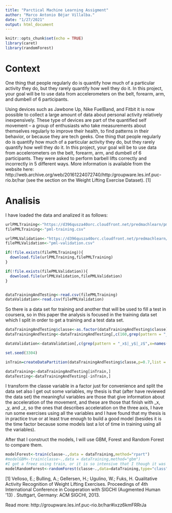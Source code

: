 ```yaml
---
title: "Parctical Machine Learning Assigment"
author: "Marco Antonio Béjar Villalba."
date: "1/27/2021"
output: html_document
---
```


```r
knitr::opts_chunk$set(echo = TRUE)
library(caret)
library(randomForest)
```

# Context

One thing that people regularly do is quantify how  much of a particular activity they do, but they rarely quantify how well they do it. In this project, your goal will be to use data from accelerometers on the belt, forearm, arm, and dumbell of 6 participants.

Using devices such as Jawbone Up, Nike FuelBand, and Fitbit it is now possible to collect a large amount of data about personal activity relatively inexpensively. These type of devices are part of the quantified self movement – a group of enthusiasts who take measurements about themselves regularly to improve their health, to find patterns in their behavior, or because they are tech geeks. One thing that people regularly do is quantify how much of a particular activity they do, but they rarely quantify how well they do it. In this project, your goal will be to use data from accelerometers on the belt, forearm, arm, and dumbell of 6 participants. They were asked to perform barbell lifts correctly and incorrectly in 5 different ways. More information is available from the website here: http://web.archive.org/web/20161224072740/http:/groupware.les.inf.puc-rio.br/har (see the section on the Weight Lifting Exercise Dataset). [1]

# Analisis

I have loaded the data and analized it as follows:

```r
urlPMLTraining<-"https://d396qusza40orc.cloudfront.net/predmachlearn/pml-training.csv"
filePMLTraining<-"pml-training.csv"

urlPMLValidation<-"https://d396qusza40orc.cloudfront.net/predmachlearn/pml-testing.csv"
filePMLValidation<-"pml-validation.csv"

if(!file.exists(filePMLTraining)){
  download.file(urlPMLTraining,filePMLTraining)
}

if(!file.exists(filePMLValidation)){
  download.file(urlPMLValidation,filePMLValidation)
}


dataTrainingAndTesting<-read.csv(filePMLTraining)
dataValidation<-read.csv(filePMLValidation)
```

So there is a data set for training and another that will be used to fill a test in coursera,
so in this paper the analysis is focused in the training data set which I split in order to get 
a training and a test data set.

```r
dataTrainingAndTesting$classe<-as.factor(dataTrainingAndTesting$classe)
dataTrainingAndTesting<-dataTrainingAndTesting[,c(160,grep(pattern = "_x$|_y$|_z$",x=names(dataTrainingAndTesting)))]

dataValidation<-dataValidation[,c(grep(pattern = "_x$|_y$|_z$",x=names(dataValidation)))]

set.seed(3304)

inTrain=createDataPartition(dataTrainingAndTesting$classe,p=0.7,list = FALSE)

dataTraining<-dataTrainingAndTesting[inTrain,]
dataTesting<-dataTrainingAndTesting[-inTrain,]
```

I transform the classe variable in a factor just for convenience and split the data set also I get out some variables, my
thesis is that (after have reviewed the data set) the meaningful variables are those that give information about the acceleration
of the movement, and these are those that finish with _x, _y, and _z, so the ones that describes acceleration on the three 
axis, I have run some exercises using all the variables and I have found that my thesis is in practice true or at least true 
enough to build a good model (besides it is the time factor because some models last a lot of time in training using all the
variables).

After that I construct the models, I will use GBM, Forest and Random Forest to compare them.

```r
modelForest<-train(classe~.,data = dataTraining,method="rpart")
#modelGBM<-train(classe~.,data = dataTraining,method="gbm")
#I got a freez using train, or it is so intensive that I though it was a freez so I used randomForest.
modelRandomForest<-randomForest(classe~.,data=dataTraining,type="class")

```





[1]
Velloso, E.; Bulling, A.; Gellersen, H.; Ugulino, W.; Fuks, H. Qualitative Activity Recognition of Weight Lifting Exercises. Proceedings of 4th International Conference in Cooperation with SIGCHI (Augmented Human '13) . Stuttgart, Germany: ACM SIGCHI, 2013.

Read more: http://groupware.les.inf.puc-rio.br/har#ixzz6kmFRRrJa
